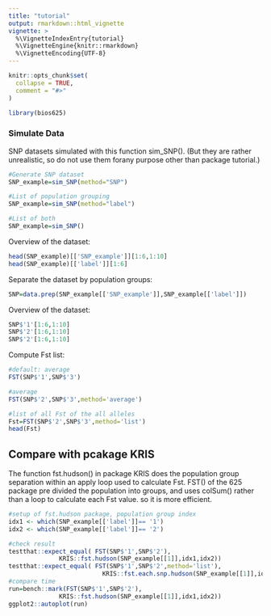 ```yaml
---
title: "tutorial"
output: rmarkdown::html_vignette
vignette: >
  %\VignetteIndexEntry{tutorial}
  %\VignetteEngine{knitr::rmarkdown}
  %\VignetteEncoding{UTF-8}
---
```


```r
knitr::opts_chunk$set(
  collapse = TRUE,
  comment = "#>"
)
```

```r
library(bios625)
```

### Simulate Data  

SNP datasets simulated with this function sim_SNP(). (But they are rather unrealistic, so do not use them forany purpose other than package tutorial.)

```r
#Generate SNP dataset
SNP_example=sim_SNP(method="SNP")

#List of population grouping
SNP_example=sim_SNP(method="label")

#List of both
SNP_example=sim_SNP()
```

Overview of the dataset:

```r
head(SNP_example)[['SNP_example']][1:6,1:10]
head(SNP_example)[['label']][1:6]
```

Separate the dataset by population groups:
```r
SNP=data.prep(SNP_example[['SNP_example']],SNP_example[['label']])
```

Overview of the dataset:

```r
SNP$'1'[1:6,1:10]
SNP$'2'[1:6,1:10]
SNP$'2'[1:6,1:10]
```

Compute Fst list:
```r
#default: average
FST(SNP$'1',SNP$'3')
```

```r
#average
FST(SNP$'2',SNP$'3',method='average')
```

```r
#list of all Fst of the all alleles
Fst=FST(SNP$'2',SNP$'3',method='list')
head(Fst)
```


## Compare with pcakage KRIS

The function fst.hudson() in package KRIS does the population group separation within an apply loop used to calculate Fst. FST() of the 625 package pre divided the population into groups, and uses colSum() rather than a loop to calculate each Fst value. so it is more efficient.

```r
#setup of fst.hudson package, population group index
idx1 <- which(SNP_example[['label']]== '1')
idx2 <- which(SNP_example[['label']]== '2')

#check result
testthat::expect_equal( FST(SNP$'1',SNP$'2'),
              KRIS::fst.hudson(SNP_example[[1]],idx1,idx2))
testthat::expect_equal( FST(SNP$'1',SNP$'2',method='list'),
                          KRIS::fst.each.snp.hudson(SNP_example[[1]],idx1,idx2))
#compare time
run=bench::mark(FST(SNP$'1',SNP$'2'),
              KRIS::fst.hudson(SNP_example[[1]],idx1,idx2))
ggplot2::autoplot(run)


```


